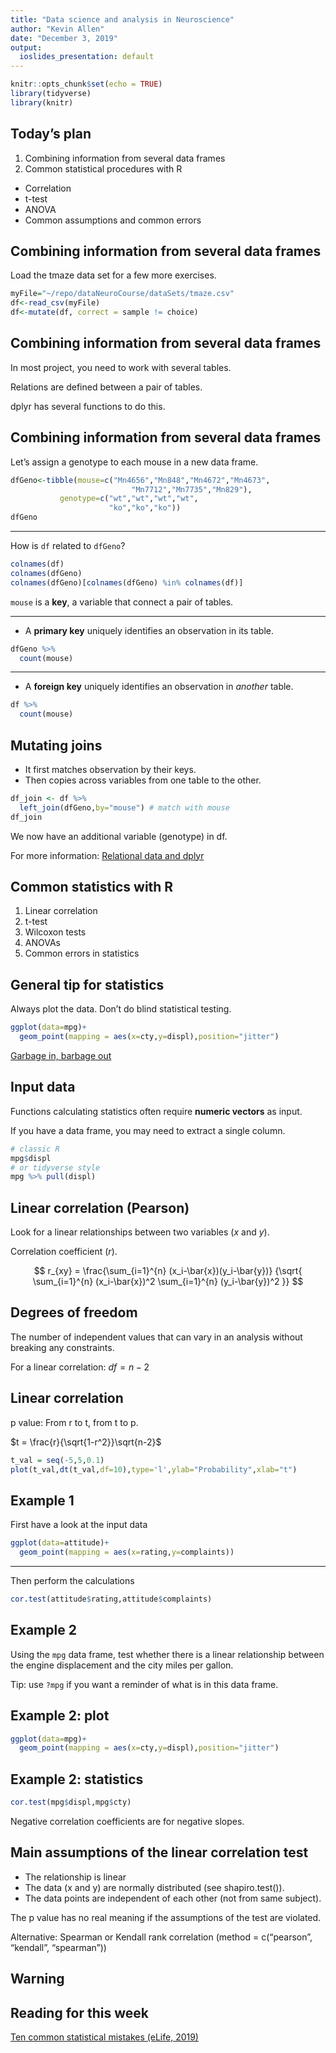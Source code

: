 ```yaml
---
title: "Data science and analysis in Neuroscience"
author: "Kevin Allen"
date: "December 3, 2019"
output:
  ioslides_presentation: default
---
```


```r
knitr::opts_chunk$set(echo = TRUE)
library(tidyverse)
library(knitr)
```

## Today's plan

1. Combining information from several data frames
2. Common statistical procedures with R
  + Correlation 
  + t-test
  + ANOVA
  + Common assumptions and common errors


## Combining information from several data frames

Load the tmaze data set for a few more exercises.

```r
myFile="~/repo/dataNeuroCourse/dataSets/tmaze.csv" 
df<-read_csv(myFile)
df<-mutate(df, correct = sample != choice)
```


## Combining information from several data frames

In most project, you need to work with several tables. 

Relations are defined between a pair of tables.

dplyr has several functions to do this.


## Combining information from several data frames

Let's assign a genotype to each mouse in a new data frame.

```r
dfGeno<-tibble(mouse=c("Mn4656","Mn848","Mn4672","Mn4673",
                           "Mn7712","Mn7735","Mn829"),
           genotype=c("wt","wt","wt","wt",
                      "ko","ko","ko"))
dfGeno
```

***

How is `df` related to `dfGeno`?

```r
colnames(df)
colnames(dfGeno)
colnames(dfGeno)[colnames(dfGeno) %in% colnames(df)]
```
`mouse` is a **key**, a variable that connect a pair of tables.

***

* A **primary key** uniquely identifies an observation in its table.

```r
dfGeno %>% 
  count(mouse)

```

***

* A **foreign key** uniquely identifies an observation in *another* table.

```r
df %>% 
  count(mouse)
```

## Mutating joins

* It first matches observation by their keys.
* Then copies across variables from one table to the other.

```r
df_join <- df %>% 
  left_join(dfGeno,by="mouse") # match with mouse
df_join
```
We now have an additional variable (genotype) in df.

For more information: [Relational data and dplyr](https://r4ds.had.co.nz/relational-data.html)


## Common statistics with R

1. Linear correlation 
2. t-test
3. Wilcoxon tests
3. ANOVAs
4. Common errors in statistics

## General tip for statistics

Always plot the data. Don't do blind statistical testing. 

```r
ggplot(data=mpg)+
  geom_point(mapping = aes(x=cty,y=displ),position="jitter")
```

[Garbage in, barbage out](https://en.wikipedia.org/wiki/Garbage_in,_garbage_out#:~:text=In%20computer%20science%2C%20garbage%20in,out%20(RIRO)%20is%20used)

## Input data

Functions calculating statistics often require **numeric vectors** as input. 

If you have a data frame, you may need to extract a single column.

```r
# classic R
mpg$displ
# or tidyverse style
mpg %>% pull(displ)
```

## Linear correlation (Pearson) 

Look for a linear relationships between two variables ($x$ and $y$).

Correlation coefficient ($r$).

$$ r_{xy} = \frac{\sum_{i=1}^{n} (x_i-\bar{x})(y_i-\bar{y})} {\sqrt{ \sum_{i=1}^{n} (x_i-\bar{x})^2  \sum_{i=1}^{n} (y_i-\bar{y})^2    }}  $$

## Degrees of freedom

The number of independent values that can vary in an analysis without breaking any constraints.

For a linear correlation: $df = n-2$

## Linear correlation

p value: From r to t, from t to p.

$t = \frac{r}{\sqrt{1-r^2}}\sqrt{n-2}$

```r
t_val = seq(-5,5,0.1)
plot(t_val,dt(t_val,df=10),type='l',ylab="Probability",xlab="t")
```

## Example 1

First have a look at the input data

```r
ggplot(data=attitude)+
  geom_point(mapping = aes(x=rating,y=complaints))
```

***

Then perform the calculations

```r
cor.test(attitude$rating,attitude$complaints)
```

## Example 2

Using the `mpg` data frame, test whether there is a linear relationship between the engine displacement and the city miles per gallon.

Tip: use `?mpg` if you want a reminder of what is in this data frame.

## Example 2: plot

```r
ggplot(data=mpg)+
  geom_point(mapping = aes(x=cty,y=displ),position="jitter")
```

## Example 2: statistics

```r
cor.test(mpg$displ,mpg$cty)
```
Negative correlation coefficients are for negative slopes.

## Main assumptions of the linear correlation test

* The relationship is linear
* The data (x and y) are normally distributed (see shapiro.test()).
* The data points are independent of each other (not from same subject).

The p value has no real meaning if the assumptions of the test are violated.

Alternative: Spearman or Kendall rank correlation (method = c("pearson", "kendall", "spearman"))


## Warning






## Reading for this week

[Ten common statistical mistakes (eLife, 2019)](https://elifesciences.org/articles/48175?gclid=Cj0KCQiAwf39BRCCARIsALXWETyV3Dhu7jGevlenU1oh2zzLo812jOvAeparT0UYPEY9hPOFI34ECUQaAkBEEALw_wcB)
